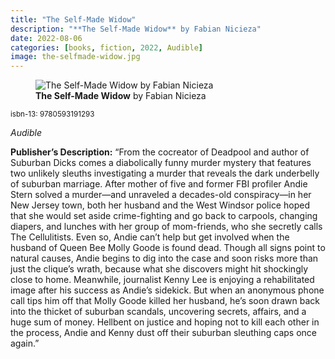 ```yaml
---
title: "The Self-Made Widow"
description: "**The Self-Made Widow** by Fabian Nicieza"
date: 2022-08-06
categories: [books, fiction, 2022, Audible]
image: the-selfmade-widow.jpg
---
```

![**The Self-Made Widow** by Fabian Nicieza](the-selfmade-widow.jpg){fig-align="left"}

<sup>isbn-13: 9780593191293</sup>

*Audible*

**Publisher's Description:**
"From the cocreator of Deadpool and author of Suburban Dicks comes a
diabolically funny murder mystery that features two unlikely sleuths
investigating a murder that reveals the dark underbelly of suburban
marriage. After mother of five and former FBI profiler Andie Stern solved a
murder—and unraveled a decades-old conspiracy—in her New Jersey town, both
her husband and the West Windsor police hoped that she would set aside
crime-fighting and go back to carpools, changing diapers, and lunches with
her group of mom-friends, who she secretly calls The Cellulitists. Even so,
Andie can’t help but get involved when the husband of Queen Bee Molly Goode
is found dead. Though all signs point to natural causes, Andie begins to
dig into the case and soon risks more than just the clique’s wrath, because
what she discovers might hit shockingly close to home. Meanwhile,
journalist Kenny Lee is enjoying a rehabilitated image after his success as
Andie’s sidekick. But when an anonymous phone call tips him off that Molly
Goode killed her husband, he’s soon drawn back into the thicket of suburban
scandals, uncovering secrets, affairs, and a huge sum of money. Hellbent on
justice and hoping not to kill each other in the process, Andie and Kenny
dust off their suburban sleuthing caps once again."